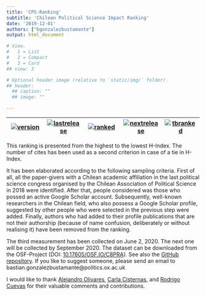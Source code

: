 ```yaml
---
title: 'CPS-Ranking'
subtitle: 'Chilean Political Science Impact Ranking'
date: '2019-12-01'
authors: ["bgonzalezbustamante"]
output: html_document

# View.
#   1 = List
#   2 = Compact
#   3 = Card
## view: 3

# Optional header image (relative to `static/img/` folder).
## header:
  ## caption: ""
  ## image: ""

---
```


| [![version](https://img.shields.io/badge/version-v2.7.6-blue.svg)](https://github.com/bgonzalezbustamante/CPS-Ranking/blob/master/changelog.txt) | [![lastrelease](https://img.shields.io/badge/latest%20release-June%202020-orange.svg)](/~shil5311/ranking/series/2020-06-03-impact-ranking/) | [![ranked](https://img.shields.io/badge/cases%20ranked-145-brightgreen.svg)](/~shil5311/ranking/series/2020-06-03-impact-ranking/) | [![nextrelease](https://img.shields.io/badge/next%20release-September%202020-red.svg)](https://github.com/bgonzalezbustamante/CPS-Ranking/blob/master/changelog.txt) | [![tbranked](https://img.shields.io/badge/to%20be%20ranked-0-yellow.svg)](https://github.com/bgonzalezbustamante/CPS-Ranking/blob/master/to-be-ranked.md) |
|---|---|---|---|---|

This ranking is presented from the highest to the lowest H-Index. The number of cites has been used as a second criterion in case of a tie in H-Index.

It has been elaborated according to the following sampling criteria. First of all, all the paper-givers with a Chilean academic affiliation in the last political science congress organised by the Chilean Association of Political Science in 2018 were identified. After that, people considered was those who possed an active <i class="ai ai-google-scholar"></i> Google Scholar account. Subsequently, well-known researchers in the Chilean field, who also possess a Google Scholar profile, suggested by other people who were selected in the previous step were added. Finally, authors who had added to their profile publications that are not their authorship (because of name confusion, deliberately or without realising it) have been removed from the ranking.

The third measurement has been collected on June 2, 2020. The next one will be collected by September 2020. The dataset can be downloaded from the <i class="ai ai-osf"></i> OSF-Project (DOI: [10.17605/OSF.IO/C8PRA](http://doi.org/10.17605/OSF.IO/C8PRA)). See also the <i class="fab fa-github-alt"></i> [GitHub repository](https://github.com/bgonzalezbustamante/CPS-Ranking). If you like to suggest someone, please send an email to <i class="fas fa-envelope"></i> bastian.gonzalezbustamante@politics.ox.ac.uk 

I would like to thank [Alejandro Olivares](/~shil5311/authors/aolivares), [Carla Cisternas](/~shil5311/authors/ccisternas), and [Rodrigo Cuevas](/~shil5311/authors/rcuevas) for their valuable comments and contributions. 
\

